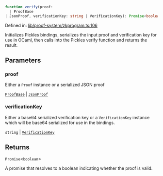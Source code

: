 ```ts
function verify(proof: 
  | ProofBase
| JsonProof, verificationKey: string | VerificationKey): Promise<boolean>
```

Defined in: [lib/proof-system/zkprogram.ts:106](https://github.com/o1-labs/o1js/blob/46b9772d07785397c4bd76a102bc9f6730d321bb/src/lib/proof-system/zkprogram.ts#L106)

Initializes Pickles bindings, serializes the input proof and verification key for use in OCaml, then calls into the Pickles verify function and returns the result.

## Parameters

### proof

Either a `Proof` instance or a serialized JSON proof

[`ProofBase`](../classes/ProofBase.mdx) | [`JsonProof`](../type-aliases/JsonProof.mdx)

### verificationKey

Either a base64 serialized verification key or a `VerificationKey` instance which will be base64 serialized for use in the bindings.

`string` | [`VerificationKey`](../classes/VerificationKey.mdx)

## Returns

`Promise`\<`boolean`\>

A promise that resolves to a boolean indicating whether the proof is valid.
